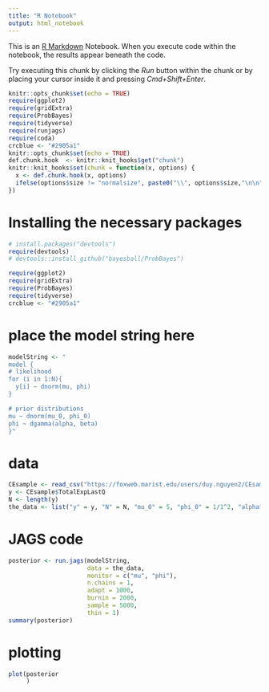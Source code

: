 ```yaml
---
title: "R Notebook"
output: html_notebook
---
```


This is an [R Markdown](http://rmarkdown.rstudio.com) Notebook. When you execute code within the notebook, the results appear beneath the code. 

Try executing this chunk by clicking the *Run* button within the chunk or by placing your cursor inside it and pressing *Cmd+Shift+Enter*. 

```r
knitr::opts_chunk$set(echo = TRUE)
require(ggplot2)
require(gridExtra)
require(ProbBayes)
require(tidyverse)
require(runjags)
require(coda)
crcblue <- "#2905a1"
knitr::opts_chunk$set(echo = TRUE)
def.chunk.hook  <- knitr::knit_hooks$get("chunk")
knitr::knit_hooks$set(chunk = function(x, options) {
  x <- def.chunk.hook(x, options)
  ifelse(options$size != "normalsize", paste0("\\", options$size,"\n\n", x, "\n\n \\normalsize"), x)
})
```

# Installing the necessary packages

```r
# install.packages("devtools")
require(devtools)
# devtools::install_github("bayesball/ProbBayes")

require(ggplot2)
require(gridExtra)
require(ProbBayes)
require(tidyverse)
crcblue <- "#2905a1"
```

# place the model string here
```r
modelString <- "
model {
# likelihood
for (i in 1:N){
  y[i] ~ dnorm(mu, phi)
}

# prior distributions
mu ~ dnorm(mu_0, phi_0)
phi ~ dgamma(alpha, beta)
}"
```


# data
```r
CEsample <- read_csv("https://foxweb.marist.edu/users/duy.nguyen2/CEsample1.csv")
y <- CEsample$TotalExpLastQ
N <- length(y)
the_data <- list("y" = y, "N" = N, "mu_0" = 5, "phi_0" = 1/1^2, "alpha" = 1, "beta" = 1)
```

# JAGS code
```r
posterior <- run.jags(modelString,
                      data = the_data,
                      monitor = c("mu", "phi"),
                      n.chains = 1,
                      adapt = 1000, 
                      burnin = 2000,
                      sample = 5000,
                      thin = 1)
summary(posterior)
```
# plotting
```r
plot(posterior
     )
```

